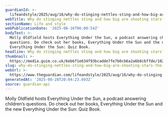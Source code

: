 ```yaml
---
guardianId: >-
  lifeandstyle/2025/aug/16/why-do-stinging-nettles-sting-and-how-big-are-shooting-stars-the-kids-quiz
webTitle: Why do stinging nettles sting and how big are shooting stars? The kids’ quiz
sectionName: Life and style
webPublicationDate: '2025-08-16T06:00:54Z'
bodyText: >-
  Molly Oldfield hosts Everything Under the Sun, a podcast answering children’s
  questions. Do check out her books, Everything Under the Sun and the new
  Everything Under the Sun: Quiz Book.
headline: Why do stinging nettles sting and how big are shooting stars? The kids’ quiz
thumbnail: >-
  https://media.guim.co.uk/6eb6f1e634f93bcadde7fe7b0cb6a2a6b8cbffde/102_60_1290_1032/500.jpg
slug: why-do-stinging-nettles-sting-and-how-big-are-shooting-stars-the-kids-quiz
webUrl: >-
  https://www.theguardian.com/lifeandstyle/2025/aug/16/why-do-stinging-nettles-sting-and-how-big-are-shooting-stars-the-kids-quiz
generatedAt: '2025-08-28T20:04:23.693Z'
source: guardian-api
---
```

Molly Oldfield hosts Everything Under the Sun, a podcast answering children’s questions. Do check out her books, Everything Under the Sun and the new Everything Under the Sun: Quiz Book.
